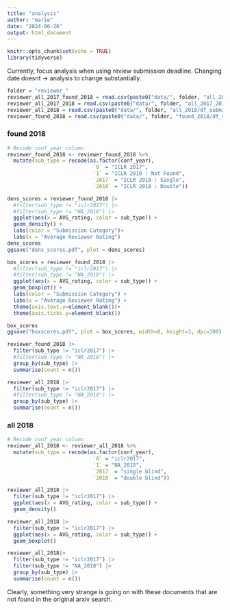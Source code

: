 ```yaml
---
title: "analysis"
author: "marie"
date: "2024-06-26"
output: html_document
---
```


```r
knitr::opts_chunk$set(echo = TRUE)
library(tidyverse)
```

Currently, focus analysis when using review submission deadline. Changing date doesnt -> analysis to change substantially. 
```r
folder = "reviewer_"
reviewer_all_2017_found_2018 = read.csv(paste0("data/", folder, "all_2017_found_2018/df_submission_rating.csv"))
reviewer_all_2017_2018 = read.csv(paste0("data/", folder, "all_2017_2018/df_submission_rating.csv"))
reviewer_all_2018 = read.csv(paste0("data/", folder, "all_2018/df_submission_rating.csv"))
reviewer_found_2018 = read.csv(paste0("data/", folder, "found_2018/df_submission_rating.csv"))
```


### found 2018

```r
# Recode conf_year column
reviewer_found_2018 <- reviewer_found_2018 %>%
  mutate(sub_type = recode(as.factor(conf_year),
                            `0` = "ICLR 2017",
                            `1` = "ICLR 2018 : Not Found",
                            `2017` = "ICLR 2018 : Single",
                            `2018` = "ICLR 2018 : Double"))

```

```r
dens_scores = reviewer_found_2018 |>
  #filter(sub_type != "iclr2017") |>
  #filter(sub_type != "NA_2018") |>
  ggplot(aes(x = AVG_rating, color = sub_type)) +
  geom_density() +
  labs(color = "Submission Category")+
  labs(x = "Average Reviewer Rating")
dens_scores
ggsave("dens_scores.pdf", plot = dens_scores)

box_scores = reviewer_found_2018 |>
  #filter(sub_type != "iclr2017") |>
  #filter(sub_type != "NA_2018") |>
  ggplot(aes(x = AVG_rating, color = sub_type)) +
  geom_boxplot() +
  labs(color = "Submission Category") +
  labs(x = "Average Reviewer Rating") +
  theme(axis.text.y=element_blank())+
  theme(axis.ticks.y=element_blank())

box_scores
ggsave("boxscores.pdf", plot = box_scores, width=8, height=3, dpi=300)

reviewer_found_2018 |>
  filter(sub_type != "iclr2017") |>
  #filter(sub_type != "NA_2018") |>
  group_by(sub_type) |>
  summarise(count = n())
```
```r
reviewer_all_2018 |>
  filter(sub_type != "iclr2017") |>
  #filter(sub_type != "NA_2018") |>
  group_by(sub_type) |>
  summarise(count = n())
```


### all 2018

```r
# Recode conf_year column
reviewer_all_2018 <- reviewer_all_2018 %>%
  mutate(sub_type = recode(as.factor(conf_year),
                            `0` = "iclr2017",
                            `1` = "NA_2018",
                            `2017` = "single blind",
                            `2018` = "double blind"))

```

```r
reviewer_all_2018 |>
  filter(sub_type != "iclr2017") |>
  ggplot(aes(x = AVG_rating, color = sub_type)) +
  geom_density()

reviewer_all_2018 |>
  filter(sub_type != "iclr2017") |>
  ggplot(aes(x = AVG_rating, color = sub_type)) +
  geom_boxplot()

reviewer_all_2018|>
  filter(sub_type != "iclr2017") |>
  filter(sub_type != "NA_2018") |>
  group_by(sub_type) |>
  summarise(count = n())
```


Clearly, something very strange is going on with these documents that are not found in the original arxiv search. 